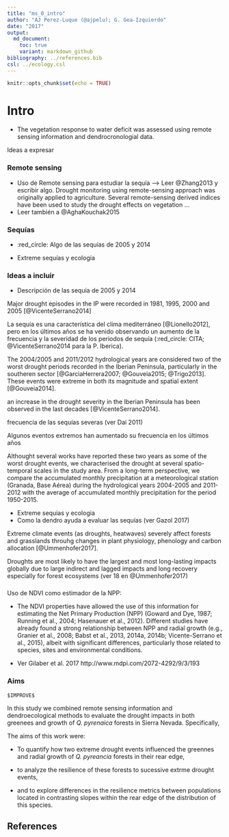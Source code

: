 ```yaml
---
title: "ms_0_intro"
author: "AJ Perez-Luque (@ajpelu); G. Gea-Izquierdo"
date: "2017"
output:  
  md_document:
    toc: true
    variant: markdown_github
bibliography: ../references.bib
csl: ../ecology.csl
---
```


```r
knitr::opts_chunk$set(echo = TRUE)
```

# Intro 

* The vegetation response to water deficit was assessed using remote sensing information and dendrocronologial data. 


Ideas a expresar 

### Remote sensing 

* Uso de Remote sensing para estudiar la sequía --> Leer @Zhang2013 y escribir algo. Drought monitoring using remote-sensing approach was originally applied to agriculture. Several remote-sensing derived indices have been used to study the drought effects on vegetation ...
* Leer también a @AghaKouchak2015


### Sequías 
* :red_circle: Algo de las sequías de 2005 y 2014

* Extreme sequías y ecología 

### Ideas a incluir 

* Descripción de las sequía de 2005 y 2014

Major drought episodes in the IP were recorded in 1981, 1995, 2000 and 2005 [@VicenteSerrano2014]



La sequía es una característica del clima mediterráneo [@Lionello2012], pero en los últimos años se ha venido observando un aumento de la frecuencia y la severidad de los periodos de sequía (:red_circle: CITA;  @VicenteSerrano2014 para la P. Iberica). 

The 2004/2005 and 2011/2012 hydrological years are considered two of the worst drought periods recorded in the Iberian Peninsula, particularly in the southeren sector [@GarciaHerrera2007; @Gouveia2015; @Trigo2013]. These events were extreme in both its magnitude and spatial extent [@Gouveia2014]. 


an increase in the drought severity in the Iberian Peninsula has been observed in the last decades [@VicenteSerrano2014]. 

frecuencia de las sequías severas (ver Dai 2011)

Algunos eventos extremos han aumentado su frecuencia en los últimos años 


Althought several works have reported these two years as some of the worst drought events, we characterised the drought at several spatio-temporal scales in the study area. From a long-term perspective, we compare the accumulated monthly precipitation at a meteorological station (Granada, Base Aérea) during the hydrological years 2004-2005 and 2011-2012 with the average of accumulated monthly precipitation for the period 1950-2015.



* Extreme sequias y ecologia 
* Como la dendro ayuda a evaluar las sequías (ver Gazol 2017)

Extreme climate events (as droughts, heatwaves) severely affect forests and grasslands throuhg changes in plant physiology, phenology and carbon allocation [@Ummenhofer2017]. 

Droughts are most likely to have the largest and most long-lasting impacts globally due to large indirect and lagged impacts and long recovery especially for forest ecosystems (ver  18 en @Ummenhofer2017)



### 
Uso de NDVI como estimador de la NPP: 

* The NDVI properties have allowed the use of this information for estimating the Net Primary Production (NPP) (Goward and Dye, 1987; Running et al., 2004; Hasenauer et al., 2012). Different studies have already found a strong relationship between NPP and radial growth (e.g., Granier et al., 2008; Babst et al., 2013, 2014a, 2014b; Vicente-Serrano et al., 2015), albeit with significant differences, particularly those related to species, sites and environmental conditions.

* Ver Gilaber et al. 2017 http://www.mdpi.com/2072-4292/9/3/193




### Aims
`$IMPROVE$`

In this study we combined remote sensing information and dendroecological methods to evaluate the drought impacts in both greenees and growth of *Q. pyrenaica* forests in Sierra Nevada. Specifically, 

The aims of this work were: 

* To quantify how two extreme drought events influenced the greennes and radial growth of *Q. pyreancia* forests in their rear edge,

* to analyze the resilience of these forests to sucessive extrme drought events,

* and to explore differences in the resilience metrics between populations located in contrasting slopes within the rear edge of the distribution of this species. 


## References 
